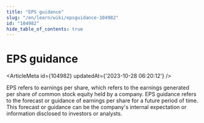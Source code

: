 ```yaml
---
title: "EPS guidance"
slug: "/en/learn/wiki/epsguidance-104982"
id: "104982"
hide_table_of_contents: true
---
```



# EPS guidance

<ArticleMeta id={104982} updatedAt={'2023-10-28 06:20:12'} />
<div className='border-solid border-b border-t-0 my-4 border-[var(--ifm-color-gray-300)]' />

EPS refers to earnings per share, which refers to the earnings generated per share of common stock equity held by a company. EPS guidance refers to the forecast or guidance of earnings per share for a future period of time. This forecast or guidance can be the company's internal expectation or information disclosed to investors or analysts.
